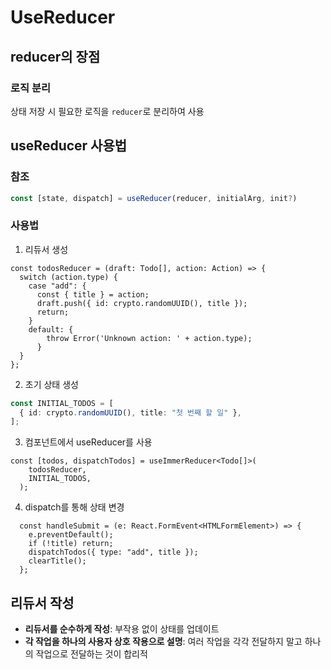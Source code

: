 # UseReducer


## reducer의 장점


### 로직 분리

상태 저장 시 필요한 로직을 `reducer`로 분리하여 사용


## useReducer 사용법


### 참조

```jsx
const [state, dispatch] = useReducer(reducer, initialArg, init?)
```


### 사용법

1. 리듀서 생성

```tsx
const todosReducer = (draft: Todo[], action: Action) => {
  switch (action.type) {
    case "add": {
      const { title } = action;
      draft.push({ id: crypto.randomUUID(), title });
      return;
    }
    default: {
        throw Error('Unknown action: ' + action.type);
      }
  }
};
```

2. 초기 상태 생성

```ts
const INITIAL_TODOS = [
  { id: crypto.randomUUID(), title: "첫 번째 할 일" },
];
```

3. 컴포넌트에서 useReducer를 사용

```tsx
const [todos, dispatchTodos] = useImmerReducer<Todo[]>(
    todosReducer,
    INITIAL_TODOS,
  );
```

4. dispatch를 통해 상태 변경

```tsx
  const handleSubmit = (e: React.FormEvent<HTMLFormElement>) => {
    e.preventDefault();
    if (!title) return;
    dispatchTodos({ type: "add", title });
    clearTitle();
  };
```


## 리듀서 작성

- **리듀서를 순수하게 작성**: 부작용 없이 상태를 업데이트
- **각 작업을 하나의 사용자 상호 작용으로 설명**: 여러 작업을 각각 전달하지 말고 하나의 작업으로 전달하는 것이 합리적
